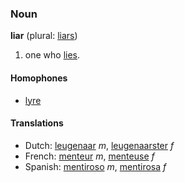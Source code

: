===Noun===
'''liar''' (plural: [[liars]])

# one who [[lie]]s.

====Homophones====
*[[lyre]]

====Translations====
*Dutch: [[leugenaar]] ''m'', [[leugenaarster]] ''f''
*French: [[menteur]] ''m'', [[menteuse]] ''f''
*Spanish: [[mentiroso]] ''m'', [[mentirosa]] ''f''